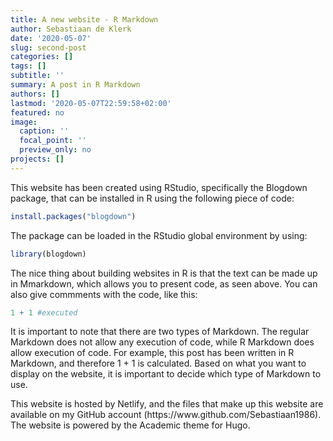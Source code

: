```yaml
---
title: A new website - R Markdown
author: Sebastiaan de Klerk
date: '2020-05-07'
slug: second-post
categories: []
tags: []
subtitle: ''
summary: A post in R Markdown
authors: []
lastmod: '2020-05-07T22:59:58+02:00'
featured: no
image:
  caption: ''
  focal_point: ''
  preview_only: no
projects: []
---
```

This website has been created using RStudio, specifically the Blogdown package, that 
can be installed in R using the following piece of code:
```r
install.packages("blogdown")
```

The package can be loaded in the RStudio global environment by using:
```r
library(blogdown)
```

The nice thing about building websites in R is that the text can be made up in Mmarkdown,
which allows you to present code, as seen above. You can also give commments with the code,
like this:
```r
1 + 1 #executed
```

It is important to note that there are two types of Markdown. The regular Markdown does not
allow any execution of code, while R Markdown does allow execution of code. For example,
this post has been written in R Markdown, and therefore 1 + 1 is calculated.
Based on what you want to display on the website, it is important to decide which type
of Markdown to use.

This website is hosted by Netlify, and the files that make up this website are available on
my GitHub account (https://www.github.com/Sebastiaan1986). The website is powered by
the Academic theme for Hugo.